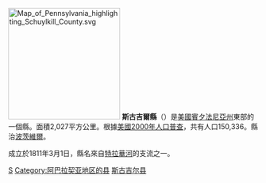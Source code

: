[[File:Map_of_Pennsylvania_highlighting_Schuylkill_County.svg|225px]]
'''斯古吉爾縣'''（{{lang-en|Schuylkill County}}）是[[美國|美國]][[賓夕法尼亞州|賓夕法尼亞州]]東部的一個縣。面積2,027平方公里。根據[[美國2000年人口普查|美國2000年人口普查]]，共有人口150,336。縣治[[波茨維爾_(賓夕法尼亞州)|波茨維爾]]。

成立於1811年3月1日，縣名來自[[特拉華河|特拉華河]]的支流之一。
{{Pennsylvania-stub}}
{{Pennsylvania}}

[[Category:賓夕法尼亞州行政區劃|S]]
[[Category:阿巴拉契亚地区的县|Category:阿巴拉契亚地区的县]]
[[Category:斯古吉尔县|]]